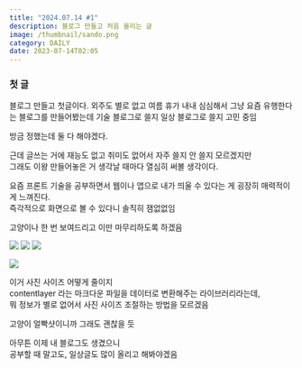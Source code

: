 ```yaml
---
title: "2024.07.14 #1"
description: 블로그 만들고 처음 올리는 글
image: /thumbnail/sando.png
category: DAILY
date: 2023-07-14T02:05
---
```


### 첫 글

블로그 만들고 첫글이다.
외주도 별로 없고 여름 휴가 내내 심심해서 그냥 요즘 유행한다는 블로그를 만들어봤는데
기술 블로그로 쓸지 일상 블로그로 쓸지 고민 중임

방금 정했는데 둘 다 해야겠다.

근데 글쓰는 거에 재능도 없고 취미도 없어서 자주 쓸지 안 쓸지 모르겠지만<br/>
그래도 이왕 만들어놓은 거 생각날 때마다 열심히 써볼 생각이다.

요즘 프론트 기술을 공부하면서 웹이나 앱으로 내가 띄울 수 있다는 게 굉장히 매력적이게 느껴진다.<br/>
즉각적으로 화면으로 볼 수 있다니 솔직히 잼없없임

고양이나 한 번 보여드리고 이만 마무리하도록 하겠음

![](/posts/first-post/sando-1.jpeg)
![](/posts/first-post/sando-2.jpeg)
![](/posts/first-post/sando-3.jpeg)

![](/posts/first-post/siro-1.jpeg)

이거 사진 사이즈 어떻게 줄이지<br/>
contentlayer 라는 마크다운 파일을 데이터로 변환해주는 라이브러리라는데,<br/>
뭐 정보가 별로 없어서 사진 사이즈 조절하는 방법을 모르겠음<br/>

고양이 얼빡샷이니까 그래도 괜찮을 듯

아무튼 이제 내 블로그도 생겼으니<br/>
공부할 때 말고도, 일상글도 많이 올리고 해봐야겠음
